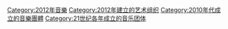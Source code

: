 {{Commons cat|Musical groups established in 2012}}
{{Cat topic in year|topic=成立的音樂團體|year=2012}}

[[Category:2012年音樂|Category:2012年音樂]]
[[Category:2012年建立的艺术组织|Category:2012年建立的艺术组织]]
[[Category:2010年代成立的音樂團體|Category:2010年代成立的音樂團體]]
[[Category:21世纪各年成立的音乐团体|Category:21世纪各年成立的音乐团体]]